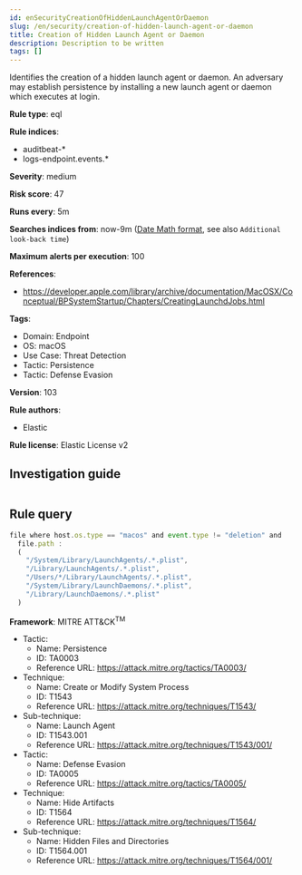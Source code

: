 ```yaml
---
id: enSecurityCreationOfHiddenLaunchAgentOrDaemon
slug: /en/security/creation-of-hidden-launch-agent-or-daemon
title: Creation of Hidden Launch Agent or Daemon
description: Description to be written
tags: []
---
```


<div id="creation-of-hidden-launch-agent-or-daemon"></div>

Identifies the creation of a hidden launch agent or daemon. An adversary may establish persistence by installing a new launch agent or daemon which executes at login.

**Rule type**: eql

**Rule indices**: 

* auditbeat-*
* logs-endpoint.events.*

**Severity**: medium

**Risk score**: 47

**Runs every**: 5m

**Searches indices from**: now-9m ([Date Math format](((ref))/common-options.html#date-math), see also <DocLink id="enSecurityRulesUiCreate" section="set-the-rules-schedule">`Additional look-back time`</DocLink>)

**Maximum alerts per execution**: 100

**References**: 

* https://developer.apple.com/library/archive/documentation/MacOSX/Conceptual/BPSystemStartup/Chapters/CreatingLaunchdJobs.html

**Tags**: 

* Domain: Endpoint
* OS: macOS
* Use Case: Threat Detection
* Tactic: Persistence
* Tactic: Defense Evasion

**Version**: 103

**Rule authors**: 

* Elastic

**Rule license**: Elastic License v2

## Investigation guide

```markdown

```

## Rule query

```js
file where host.os.type == "macos" and event.type != "deletion" and
  file.path :
  (
    "/System/Library/LaunchAgents/.*.plist",
    "/Library/LaunchAgents/.*.plist",
    "/Users/*/Library/LaunchAgents/.*.plist",
    "/System/Library/LaunchDaemons/.*.plist",
    "/Library/LaunchDaemons/.*.plist"
  )

```

**Framework**: MITRE ATT&CK<sup>TM</sup>

* Tactic:
    * Name: Persistence
    * ID: TA0003
    * Reference URL: https://attack.mitre.org/tactics/TA0003/
* Technique:
    * Name: Create or Modify System Process
    * ID: T1543
    * Reference URL: https://attack.mitre.org/techniques/T1543/
* Sub-technique:
    * Name: Launch Agent
    * ID: T1543.001
    * Reference URL: https://attack.mitre.org/techniques/T1543/001/
* Tactic:
    * Name: Defense Evasion
    * ID: TA0005
    * Reference URL: https://attack.mitre.org/tactics/TA0005/
* Technique:
    * Name: Hide Artifacts
    * ID: T1564
    * Reference URL: https://attack.mitre.org/techniques/T1564/
* Sub-technique:
    * Name: Hidden Files and Directories
    * ID: T1564.001
    * Reference URL: https://attack.mitre.org/techniques/T1564/001/

